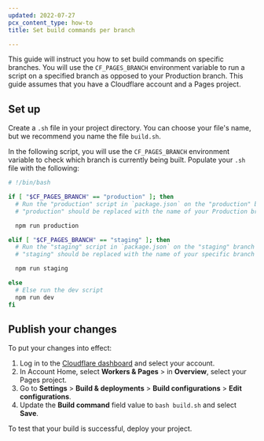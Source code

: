 ```yaml
---
updated: 2022-07-27
pcx_content_type: how-to
title: Set build commands per branch

---
```


This guide will instruct you how to set build commands on specific branches. You will use the `CF_PAGES_BRANCH` environment variable to run a script on a specified branch as opposed to your Production branch. This guide assumes that you have a Cloudflare account and a Pages project.

## Set up

Create a `.sh` file in your project directory. You can choose your file's name, but we recommend you name the file `build.sh`.

In the following script, you will use the `CF_PAGES_BRANCH` environment variable to check which branch is currently being built. Populate your `.sh` file with the following:

```bash
# !/bin/bash

if [ "$CF_PAGES_BRANCH" == "production" ]; then
  # Run the "production" script in `package.json` on the "production" branch
  # "production" should be replaced with the name of your Production branch

  npm run production

elif [ "$CF_PAGES_BRANCH" == "staging" ]; then
  # Run the "staging" script in `package.json` on the "staging" branch
  # "staging" should be replaced with the name of your specific branch

  npm run staging

else
  # Else run the dev script
  npm run dev
fi
```

## Publish your changes

To put your changes into effect:

1. Log in to the [Cloudflare dashboard](https://dash.cloudflare.com) and select your account.
2. In Account Home, select **Workers & Pages** > in **Overview**, select your Pages project.
3. Go to **Settings** > **Build & deployments** > **Build configurations** > **Edit configurations**.
4. Update the **Build command** field value to `bash build.sh` and select **Save**.

To test that your build is successful, deploy your project.
